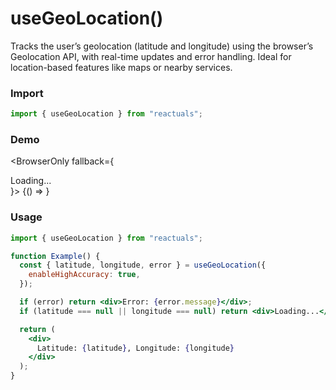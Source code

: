 # useGeoLocation()

Tracks the user’s geolocation (latitude and longitude) using the browser’s Geolocation API, with real-time updates and error handling. Ideal for location-based features like maps or nearby services.

### Import

```jsx
import { useGeoLocation } from "reactuals";
```

### Demo


<BrowserOnly fallback={<div>Loading...</div>}>
  {() => <UseGeoLocationExample />}
</BrowserOnly>

### Usage

```jsx
import { useGeoLocation } from "reactuals";

function Example() {
  const { latitude, longitude, error } = useGeoLocation({
    enableHighAccuracy: true,
  });

  if (error) return <div>Error: {error.message}</div>;
  if (latitude === null || longitude === null) return <div>Loading...</div>;

  return (
    <div>
      Latitude: {latitude}, Longitude: {longitude}
    </div>
  );
}
```
